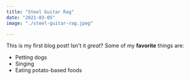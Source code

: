 ```yaml
---
title: "Steel Guitar Rag"
date: "2021-03-05"
image: "./steel-guitar-rag.jpeg"

---
```

This is my first blog post! Isn't it *great*?
Some of my **favorite** things are:
* Petting dogs
* Singing
* Eating potato-based foods